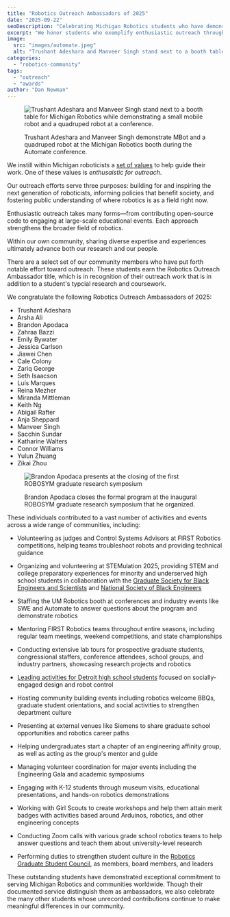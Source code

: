 ```yaml
---
title: "Robotics Outreach Ambassadors of 2025"
date: "2025-09-22"
seoDescription: "Celebrating Michigan Robotics students who have demonstrated exceptional commitment to outreach and community engagement in advancing robotics."
excerpt: "We honor students who exemplify enthusiastic outreach through their extraordinary service to community."
image:
  src: "images/automate.jpeg"
  alt: "Trushant Adeshara and Manveer Singh stand next to a booth table for Michigan Robotics while demonstrating a small mobile robot and a quadruped robot at a conference."
categories: 
  - "robotics-community"
tags:
  - "outreach"
  - "awards"
author: "Dan Newman"
---
```

<figure>

![Trushant Adeshara and Manveer Singh stand next to a booth table for Michigan Robotics while demonstrating a small mobile robot and a quadruped robot at a conference.](images/automate.jpeg)

<figcaption>

Trushant Adeshara and Manveer Singh demonstrate MBot and a quadruped robot at the Michigan Robotics booth during the Automate conference.

</figcaption>

</figure>

We instill within Michigan roboticists a [set of values](/about/values) to help guide their work. One of these values is *enthusaistic for outreach*. 

Our outreach efforts serve three purposes: building for and inspiring the next generation of roboticists, informing policies that benefit society, and fostering public understanding of where robotics is as a field right now.

Enthusiastic outreach takes many forms—from contributing open-source code to engaging at large-scale educational events. Each approach strengthens the broader field of robotics.

Within our own community, sharing diverse expertise and experiences ultimately advance both our research and our people.

There are a select set of our community members who have put forth notable effort toward outreach. These students earn the Robotics Outreach Ambassador title, which is in recognition of their outreach work that is in addition to a student's typcial research and coursework.

We congratulate the following Robotics Outreach Ambassadors of 2025:

<ColumnList columns={2}>

- Trushant Adeshara
- Arsha Ali
- Brandon Apodaca
- Zahraa Bazzi
- Emily Bywater
- Jessica Carlson
- Jiawei Chen
- Cale Colony
- Zariq George
- Seth Isaacson
- Luís Marques
- Reina Mezher
- Miranda Mittleman
- Keith Ng
- Abigail Rafter
- Anja Sheppard
- Manveer Singh
- Sacchin Sundar
- Katharine Walters
- Connor Williams
- Yulun Zhuang
- Zikai Zhou

</ColumnList>

<figure>

![Brandon Apodaca presents at the closing of the first ROBOSYM graduate research symposium](images/apodaca.jpg)

<figcaption>

Brandon Apodaca closes the formal program at the inaugural ROBOSYM graduate research symposium that he organized.

</figcaption>

</figure>

These individuals contributed to a vast number of activities and events across a wide range of communities, including:

- Volunteering as judges and Control Systems Advisors at FIRST Robotics competitions, helping teams troubleshoot robots and providing technical guidance

- Organizing and volunteering at STEMulation 2025, providing STEM and college preparatory experiences for minority and underserved high school students in collaboration with the [Graduate Society for Black Engineers and Scientists](https://gsbes.org) and [National Society of Black Engineers](https://nsbeum.weebly.com)

- Staffing the UM Robotics booth at conferences and industry events like SWE and Automate to answer questions about the program and demonstrate robotics

- Mentoring FIRST Robotics teams throughout entire seasons, including regular team meetings, weekend competitions, and state championships

- Conducting extensive lab tours for prospective graduate students, congressional staffers, conference attendees, school groups, and industry partners, showcasing research projects and robotics

- [Leading activities for Detroit high school students](https://ioe.engin.umich.edu/2025/07/07/engaging-detroits-next-generation-of-engineers/) focused on socially-engaged design and robot control

- Hosting community building events including robotics welcome BBQs, graduate student orientations, and social activities to strengthen department culture

- Presenting at external venues like Siemens to share graduate school opportunities and robotics career paths

- Helping undergraduates start a chapter of an engineering affinity group, as well as acting as the group's mentor and guide

- Managing volunteer coordination for major events including the Engineering Gala and academic symposiums

- Engaging with K-12 students through museum visits, educational presentations, and hands-on robotics demonstrations

- Working with Girl Scouts to create workshops and help them attain merit badges with activities based around Arduinos, robotics, and other engineering concepts

- Conducting Zoom calls with various grade school robotics teams to help answer questions and teach them about university-level research

- Performing duties to strengthen student culture in the [Robotics Graduate Student Council](https://robotics.umich.edu/academics/current-students/robotics-graduate-student-council/), as members, board members, and leaders

These outstanding students have demonstrated exceptional commitment to serving Michigan Robotics and communities worldwide. Though their documented service distinguish them as ambassadors, we also celebrate the many other students whose unrecorded contributions continue to make meaningful differences in our community.